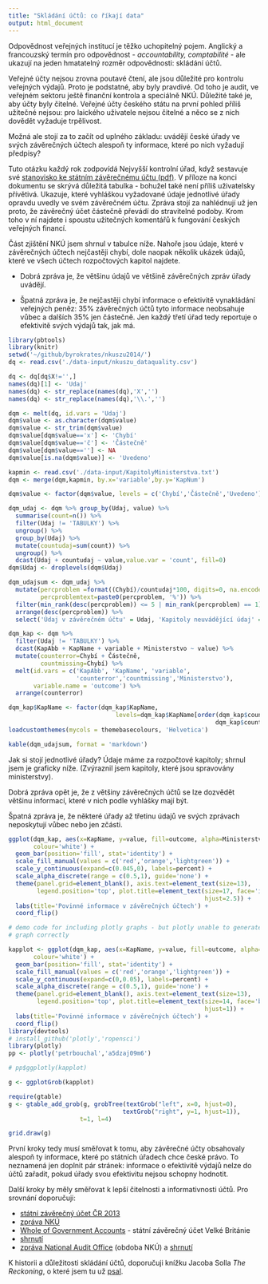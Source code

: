 ```yaml
---
title: "Skládání účtů: co říkají data"
output: html_document
---
```


Odpovědnost veřejných institucí je těžko uchopitelný pojem. Anglický a francouzský termín pro odpovědnost - *accountability, comptabilité* - ale ukazují na jeden hmatatelný rozměr odpovědnosti: skládání účtů.

Veřejné účty nejsou zrovna poutavé čtení, ale jsou důležité pro kontrolu veřejných výdajů. Proto je podstatné, aby byly pravdivé. Od toho je audit, ve veřejném sektoru ještě finanční kontrola a speciálně NKÚ. Důležité také je, aby účty byly čitelné. Veřejné účty českého státu na první pohled příliš užitečné nejsou: pro laického uživatele nejsou čitelné a něco se z nich dovědět vyžaduje trpělivost.

Možná ale stojí za to začít od uplného základu: uvádějí české úřady ve svých závěrečných účtech alespoň ty informace, které po nich vyžadují předpisy?

<!-- more -->

Tuto otázku každý rok zodpovídá Nejvyšší kontrolní úřad, když sestavuje své [stanovisko ke státním závěrečnému účtu (pdf)](http://www.nku.cz/assets/publikace/stanovisko-nku-k-szu-2013.pdf). V příloze na konci dokumentu se skrývá důležitá tabulka - bohužel také není příliš uživatelsky přívětivá. Ukazuje, které vyhláškou vyžadované údaje jednotlivé úřady opravdu uvedly ve svém závěrečném účtu. Zpráva stojí za nahlédnují už jen proto, že závěrečný účet částečně převádí do stravitelné podoby. Krom toho v ní najdete i spoustu užitečných komentářů k fungování českých veřejných financí.

Část zjištění NKÚ jsem shrnul v tabulce níže. Nahoře jsou údaje, které v závěrečných účtech nejčastěji chybí, dole naopak několik ukázek údajů, které ve všech účtech rozpočtových kapitol najdete.

* Dobrá zpráva je, že většinu údajů ve většině závěrečných zpráv úřady uvádějí.

* Špatná zpráva je, že nejčastěji chybí informace o efektivitě vynakládání veřejných peněz: 35% závěrečných účtů tyto informace neobsahuje vůbec a dalších 35% jen částečně. Jen každý třetí úřad tedy reportuje o efektivitě svých výdajů tak, jak má.

```r
library(pbtools)
library(knitr)
setwd('~/github/byrokrates/nkuszu2014/')
dq <- read.csv('./data-input/nkuszu_dataquality.csv')

dq <- dq[dq$X!='',]
names(dq)[1] <- 'Udaj'
names(dq) <- str_replace(names(dq),'X','')
names(dq) <- str_replace(names(dq),'\\.','')

dqm <- melt(dq, id.vars = 'Udaj')
dqm$value <- as.character(dqm$value)
dqm$value <- str_trim(dqm$value)
dqm$value[dqm$value=='x'] <- 'Chybí'
dqm$value[dqm$value=='č'] <- 'Částečně'
dqm$value[dqm$value==''] <- NA
dqm$value[is.na(dqm$value)] <- 'Uvedeno'

kapmin <- read.csv('./data-input/KapitolyMinisterstva.txt')
dqm <- merge(dqm,kapmin, by.x='variable',by.y='KapNum')

dqm$value <- factor(dqm$value, levels = c('Chybí','Částečně','Uvedeno'))

dqm_udaj <- dqm %>% group_by(Udaj, value) %>%
  summarise(count=n()) %>%
  filter(Udaj != 'TABULKY') %>%
  ungroup() %>%
  group_by(Udaj) %>%
  mutate(countudaj=sum(count)) %>%
  ungroup() %>%
  dcast(Udaj + countudaj ~ value,value.var = 'count', fill=0)
dqm$Udaj <- droplevels(dqm$Udaj)

dqm_udajsum <- dqm_udaj %>%
  mutate(percproblem =format((Chybí)/countudaj*100, digits=0, na.encode = F),
         percproblemtext=paste0(percproblem, '%')) %>%
  filter(min_rank(desc(percproblem)) <= 5 | min_rank(percproblem) == 1) %>%
  arrange(desc(percproblem)) %>%
  select('Údaj v závěrečném účtu' = Udaj, 'Kapitoly neuvádějící údaj' = percproblemtext)

dqm_kap <- dqm %>%
  filter(Udaj != 'TABULKY') %>%
  dcast(KapAbb + KapName + variable + Ministerstvo ~ value) %>%
  mutate(counterror=Chybí + Částečně,
         countmissing=Chybí) %>%
  melt(id.vars = c('KapAbb', 'KapName', 'variable',
                   'counterror','countmissing','Ministerstvo'),
       variable.name = 'outcome') %>%
  arrange(counterror)

dqm_kap$KapName <- factor(dqm_kap$KapName,
                              levels=dqm_kap$KapName[order(dqm_kap$counterror,
                                                          dqm_kap$countmissing)])
loadcustomthemes(mycols = themebasecolours, 'Helvetica')
```

```r
kable(dqm_udajsum, format = 'markdown')
```

Jak si stojí jednotlivé úřady? Údaje máme za rozpočtové kapitoly; shrnul jsem je graficky níže. (Zvýraznil jsem kapitoly, které jsou spravovány ministerstvy).

Dobrá zpráva opět je, že z většiny závěrečných účtů se lze dozvědět většinu informací, které v nich podle vyhlášky mají být.

Špatná zpráva je, že některé úřady až třetinu údajů ve svých zprávach neposkytují vůbec nebo jen zčásti.

```r
ggplot(dqm_kap, aes(x=KapName, y=value, fill=outcome, alpha=Ministerstvo),
       colour='white') +
  geom_bar(position='fill', stat='identity') +
  scale_fill_manual(values = c('red','orange','lightgreen')) +
  scale_y_continuous(expand=c(0.045,0), labels=percent) +
  scale_alpha_discrete(range = c(0.5,1), guide='none') +
  theme(panel.grid=element_blank(), axis.text=element_text(size=13),
        legend.position='top', plot.title=element_text(size=17, face='italic',
                                                       hjust=2.5)) +
  labs(title='Povinné informace v závěrečných účtech') +
  coord_flip()
```

```r

# demo code for including plotly graphs - but plotly unable to generate this
# graph correctly

kapplot <- ggplot(dqm_kap, aes(x=KapName, y=value, fill=outcome, alpha=Ministerstvo),
       colour='white') +
  geom_bar(position='fill', stat='identity') +
  scale_fill_manual(values = c('red','orange','lightgreen')) +
  scale_y_continuous(expand=c(0,0.05), labels=percent) +
  scale_alpha_discrete(range = c(0.5,1), guide='none') +
  theme(panel.grid=element_blank(), axis.text=element_text(size=13),
        legend.position='top', plot.title=element_text(size=14, face='bold.italic',
                                                       hjust=1)) +
  labs(title='Povinné informace v závěrečných účtech') +
  coord_flip()
library(devtools)
# install_github('plotly','ropensci')
library(plotly)
pp <- plotly('petrbouchal','a5dzaj09m6')
```

```r
# pp$ggplotly(kapplot)
```

```r
g <- ggplotGrob(kapplot)

require(gtable)
g <- gtable_add_grob(g, grobTree(textGrob("left", x=0, hjust=0), 
                                textGrob("right", y=1, hjust=1)), 
                    t=1, l=4)

grid.draw(g)
```

První kroky tedy musí směřovat k tomu, aby závěrečné účty obsahovaly alespoň ty informace, které po státních úřadech chce české právo. To neznamená jen doplnit pár stránek: informace o efektivitě výdajů nelze do účtů zařadit, pokud úřady svou efektivitu nejsou schopny hodnotit.

Další kroky by měly směřovat k lepší čitelnosti a informativnosti účtů. Pro srovnání doporučuji:

* [státní závěrečný účet ČR 2013](http://www.mfcr.cz/cs/verejny-sektor/monitoring/plneni-statniho-rozpoctu/2013/statni-zaverecny-ucet-za-rok-2013-17756)
* [zpráva NKÚ](http://www.nku.cz/assets/publikace/stanovisko-nku-k-szu-2013.pdf)
* [Whole of Government Accounts](https://www.gov.uk/government/uploads/system/uploads/attachment_data/file/318657/whole_of_government_accounts_2012-13.pdf) - státní závěrečný účet Velké Británie
* [shrnutí](https://www.gov.uk/government/uploads/system/uploads/attachment_data/file/324910/PU1668_WGA_summary_report_revised_layout_4_page_spread_final.pdf)
* [zpráva National Audit Office](http://www.nao.org.uk/wp-content/uploads/2014/06/Whole-of-government-accounts-2012-13.pdf) (obdoba NKÚ) a [shrnutí](http://www.nao.org.uk/highlights/whole-of-government-accounts/)
  
K historii a důležitosti skládání účtů, doporučuji knížku Jacoba Solla *The Reckoning*, o které jsem tu už [psal](byrokraticke-cteni-do-noveho-tydne-nudge-a-verejne-ucty).
